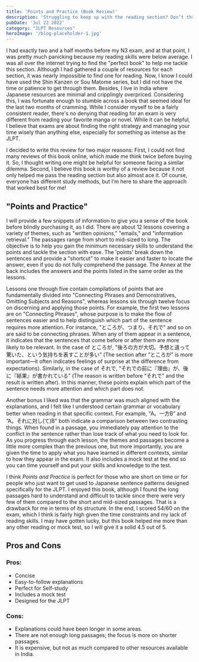 ```yaml
---
title: 'Points and Practice (Book Review)'
description: 'Struggling to keep up with the reading section? Don’t throw in the towel just yet! Check out this review before you make a decision.'
pubDate: 'Jul 22 2022'
category: "JLPT Resources"
heroImage: '/blog-placeholder-1.jpg'
---
```


I had exactly two and a half months before my N3 exam, and at that point, I was pretty much panicking because my reading skills were below average. I was all over the internet trying to find the "perfect book" to help me tackle this section. Although I had gathered a couple of resources for each section, it was nearly impossible to find one for reading. Now, I know I could have used the Shin Kanzen or Sou Matome series, but I did not have the time or patience to get through them. Besides, I live in India where Japanese resources are minimal and cripplingly overpriced. Considering this, I was fortunate enough to stumble across a book that seemed ideal for the last two months of cramming. While I consider myself to be a fairly consistent reader, there's no denying that reading for an exam is very different from reading your favorite manga or novel. While it can be helpful, I believe that exams are about finding the right strategy and managing your time wisely than anything else, especially for something as intense as the JLPT.

I decided to write this review for two major reasons: First, I could not find many reviews of this book online, which made me think twice before buying it. So, I thought writing one might be helpful for someone facing a similar dilemma. Second, I believe this book is worthy of a review because it not only helped me pass the reading section but also almost ace it. Of course, everyone has different study methods, but I'm here to share the approach that worked best for me!

## "Points and Practice"

I will provide a few snippets of information to give you a sense of the book before blindly purchasing it, as I did.
There are about 12 lessons covering a variety of themes, such as "written opinions," "emails," and "information retrieval." The passages range from short to mid-sized to long. The objective is to help you gain the minimum necessary skills to understand the points and tackle the section with ease. The 'points' break down the sentences and provide a "shortcut" to make it easier and faster to locate the answer, even if you do not fully comprehend the passage. The Annex at the back includes the answers and the points listed in the same order as the lessons.

Lessons one through five contain compilations of points that are fundamentally divided into "Connecting Phrases and Demonstratives, Omitting Subjects and Reasons", whereas lessons six through twelve focus on discerning and applying those points. For example, the first two lessons are on "Connecting Phrases", whose purpose is to make the flow of sentences easier and to help distinguish which part of the sentence requires more attention. For instance, "ところが、つまり、それで" and so on are said to be connecting phrases. When any of them appear in a sentence, it indicates that the sentences that come before or after them are more likely to be relevant. In the case of ところが, "後ろの方が大切。予想と違って驚いた、という気持ちを表すことが多い” (The section after ”ところが” is more important—it often indicates feelings of surprise at the difference from expectations). Similarly, in the case of それで, “それでの前に『理由』が、後に『結果』が書かれている” (The reason is written before “それで” and the result is written after). In this manner, these points explain which part of the sentence needs more attention and which part does not.

Another bonus I liked was that the grammar was much aligned with the explanations, and I felt like I understood certain grammar or vocabulary better when reading in that specific context. For example, "A。一方B” and ”A。それに対し(て)B" both indicate a comparison between two contrasting things. When found in a passage, you immediately pay attention to the conflict in the sentence rather than lose track of what you need to look for. As you progress through each lesson, the themes and passages become a little more complex than the previous one, but more importantly, you are given the time to apply what you have learned in different contexts, similar to how they appear in the exam. It also includes a mock test at the end so you can time yourself and put your skills and knowledge to the test.

I think *Points and Practice* is perfect for those who are short on time or for people who just want to get used to Japanese sentence patterns designed specifically for the JLPT. I enjoyed this book, although I found the long passages hard to understand and difficult to tackle since there were very few of them compared to the short and mid-sized passages. That is a drawback for me in terms of its structure. In the end, I scored 54/60 on the exam, which I think is fairly high given the time constraints and my lack of reading skills. I may have gotten lucky, but this book helped me more than any other reading or mock test, so I will give it a solid 4.5 out of 5.

## Pros and Cons

### Pros:
* Concise
* Easy-to-follow explanations
* Perfect for Self-study
* Includes a mock test
* Designed for the JLPT

### Cons:
* Explanations could have been longer in some areas.
* There are not enough long passages; the focus is more on shorter passages.
* It is expensive, but not as much compared to other resources available in India.

<Affiliate
    AffiliateImg={book}
    AffiliateAlt="Points and Practice Book"
    AffiliateLink="https://www.3anet.co.jp/np/en/books/3864/"
    AffiliateName="Click Here"
/>